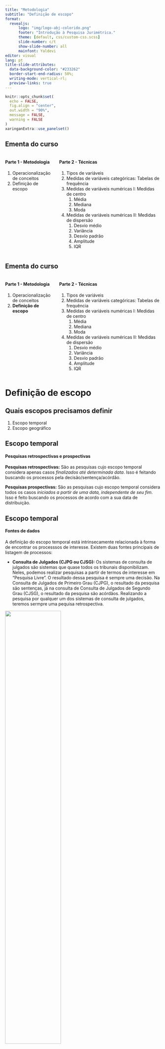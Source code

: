 ```yaml
---
title: "Metodologia"
subtitle: "Definição de escopo"
format: 
  revealjs:
      logo: "img/logo-abj-colorido.png"
      footer: "Introdução à Pesquisa Jurimétrica."
      theme: [default, css/custom-css.scss]
      slide-number: c/t
      show-slide-number: all
      mainfont: Yaldevi
editor: visual
lang: pt
title-slide-attributes: 
  data-background-color: "#233262"
  border-start-end-radius: 50%;
  writing-mode: vertical-rl;
  preview-links: true
---
```


```r
knitr::opts_chunk$set(
  echo = FALSE,
  fig.align = "center",
  out.width = "90%",
  message = FALSE,
  warning = FALSE
)
xaringanExtra::use_panelset()
```

## Ementa do curso {.smaller}

::: columns
::: {.column width="32%"}
#### Parte 1 - Metodologia

1.  Operacionalização de conceitos
2.  Definição de escopo
:::

::: {.column width="68%"}
#### Parte 2 - Técnicas

1.  Tipos de variáveis
2.  Medidas de variáveis categóricas: Tabelas de frequência
3.  Medidas de variáveis numéricas I: Medidas de centro
    1.  Média
    2.  Mediana
    3.  Moda
4.  Medidas de variáveis numéricas II: Medidas de dispersão
    1.  Desvio médio
    2.  Variância
    3.  Desvio padrão
    4.  Amplitude
    5.  IQR
:::
:::

## Ementa do curso {.smaller}

::: columns
::: {.column width="32%"}
#### Parte 1 - Metodologia

1.  Operacionalização de conceitos
2.  **Definição de escopo**
:::

::: {.column width="68%"}
#### Parte 2 - Técnicas

1.  Tipos de variáveis
2.  Medidas de variáveis categóricas: Tabelas de frequência
3.  Medidas de variáveis numéricas I: Medidas de centro
    1.  Média
    2.  Mediana
    3.  Moda
4.  Medidas de variáveis numéricas II: Medidas de dispersão
    1.  Desvio médio
    2.  Variância
    3.  Desvio padrão
    4.  Amplitude
    5.  IQR
:::
:::

# Definição de escopo {.slide-title}

## Quais escopos precisamos definir

1.  Escopo temporal
2.  Escopo geográfico

## Escopo temporal

#### Pesquisas retrospectivas e prospectivas

**Pesquisas retrospectivas:** São as pesquisas cujo escopo temporal considera apenas casos *finalizados até determinada data*. Isso é feitando buscando os processos pela decisão/sentença/acórdão.

**Pesquisas prospectivas:** São as pesquisas cujo escopo temporal considera todos os casos *iniciados a partir de uma data, independente de seu fim*. Isso é feito buscando os processos de acordo com a sua data de distribuição.

## Escopo temporal {.smaller}

#### Fontes de dados

A definição do escopo temporal está intrinsecamente relacionada à forma de encontrar os processsos de interesse. Existem duas fontes principais de listagem de processos:

-   **Consulta de Julgados (CJPG ou CJSG):** Os sistemas de consulta de julgados são sistemas que quase todos os tribunais disponibilizam. Neles, podemos realizar pesquisas a partir de termos de interesse em "Pesquisa Livre". O resultado dessa pesquisa é sempre uma decisão. Na Consulta de Julgados de Primeiro Grau (CJPG), o resultado da pesquisa são sentenças, já na consulta de Consulta de Julgados de Segundo Grau (CJSG), o resultado da pesquisa são acórdãos. Realizando a pesquisa por qualquer um dos sistemas de consulta de julgados, teremos sermpre uma pequisa retrospectiva.

![](img/cjpg.png){width="60%"}

## Escopo temporal {.smaller}

#### Fontes de dados

-   **Diários de Justiça Eletrônico (DJE):** O outro sistema para busca de processos são os diários de justiça eletrônicos. Nos diários, encontramos os processos de acordo com a sua data de distribuição.

![](img/dje_tjsp1.png)

## Escopo temporal {.smaller}

#### Fontes de dados

-   **Diários de Justiça Eletrônico (DJE):** O outro sistema para busca de processos são os diários de justiça eletrônicos. Nos diários, encontramos os processos de acordo com a sua data de distribuição.

![](img/dje_tjsp4.png)

## Escopo temporal {.smaller}

#### Fontes de dados

-   **Diários de Justiça Eletrônico (DJE):** O outro sistema para busca de processos são os diários de justiça eletrônicos. Nos diários, encontramos os processos de acordo com a sua data de distribuição.

![](img/dje_tjsp2.png)

## Escopo temporal {.smaller}

#### Fontes de dados

-   **Diários de Justiça Eletrônico (DJE):** O outro sistema para busca de processos são os diários de justiça eletrônicos. Nos diários, encontramos os processos de acordo com a sua data de distribuição.

![](img/dje_tjsp3.png)

## Escopo temporal {.smaller}

#### Fontes de dados

O que devemos perceber, então, é que para delimitar o escopo temporal, precisamos de duas informações:

1.  A **janela de análise**, que é o período que iremos considerar. São sempre duas datas: a data de início do escopo temporal e a data de fim do escopo temporal. Por exemplo, as datas de referência podem ser de 01/01/2015 até 31/12/2015.
    -   A janela de análise pode ser delimitada de forma empírica. Por exemplo, se fizermos uma pesquisa em que a janela seja "todos os processos distribuídos até 2015", parece que não não há data de início do escopo temporal, mas apenas a data de fim (31/12/2014). Neste caso, a data de início da janela de pesquisa será a data do processo mais antigo encontrado.
2.  A **data de referência**, que é o marco temporal que utilizaremos como base para delimitar o escopo temporal. São apenas duas datas possíveis: a data de distribuição e a data da decisão.

```r
tibble::tibble(
  `Fonte de pesquisa` = c("CJPG/CJSG", "DJE"),
  `Indexador` = c("Data da decisão", "Data de distribuição"),
  `Escopo temporal` = c("Retrospectivo", "Prospectivo")
) |> 
  knitr::kable(
    format = "html", escape = FALSE,
    table.attr = "class=\"striped\""
  )
```

## Escopo temporal {.smaller}

#### Relaçaõ entre o escopo e os processos encontrados

```r
knitr::include_graphics("img/tempos.png")
```

::: columns
::: {.column width="20%"}
(1) Prospectivo e retrospectivo

(2) Apenas prospectivo

(3) Apenas retrospectivo
:::

::: {.column width="80%"}
(4) Nenhum dos dois, mas poderia ser capturado por atividade no período.

(5 e 6) fora do escopo.

(7) Nenhum dos dois tipos e não poderia ser capturado (ficou inativo no período).
:::
:::

## Escopo geográfico {.smaller}

A escolha do escopo geográfico se liga à escolha da instituição que será analisada

::: columns
::: column
Podemos analisar tribunais judiciais:

::: columns
::: column
-   TJs
-   TRF
-   JF
:::

::: column
-   STJ
-   STF
-   TRT
:::
:::

Podemos estudar agências reguladoras

-   Anvisa
-   Aneel
-   Anatel
:::

::: column
Podemos estudar tribunais administrativos:

-   CARF
-   CVM
-   CADE

Podemos estudar outras instituições jurídicas:

-   Defensoria Pública
-   Ministério Público
-   Advocacia Geral da União
-   Procuradoria Geral
:::
:::

Mas independente do que escolhermos estudar, precisamos pensar na sua manifestação geográfica.

## Escopo geográfico

#### O ciclo vicioso de São Paulo

```r
DiagrammeR::grViz("

  digraph ciclo_sp {

    # a 'graph' statement

    graph [class = dgr_graph, rankdir = 'LR']

    # several 'node' statements

    node [
      shape = oval, 
      style = filled, 
      fillcolor = white, 
      color = white, 
      fontcolor = MidnightBlue, 
      fontname = Yaldelvi,
      fontsize = 25
    ]

      prod [label = 'Maior produção\nde pesquisa', fontcolor = DarkGreen, rank = 1];
      
      demanda [label = 'Maior demanda\npor dados', rank = 2]

      estrutura [label = 'Melhor estrutura\nde dados', rank = 3];
      
      scraper [label = 'O TJSP é mais\nfácil de scrapear', rank = 4];
      
      tecnologia [label = 'Existe mais tecnologia\npara pesquisar em SP', rank = 2];
      
      facil [label = 'Maior facilidade\nem fazer pesquisa', fontcolor = DarkGreen, rank = 4];
      

    # several 'edge' statements
    
    prod->demanda
    demanda->estrutura
    estrutura->facil
    facil->prod
  
    scraper->facil
    
    prod->tecnologia
    tecnologia->facil

  }

  ")

```

#  {background="#fff"}

![](img/logo-abj-colorido.png){width="500"}
